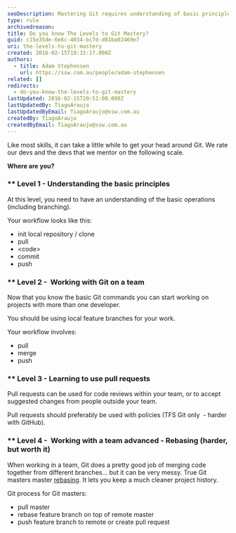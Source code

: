 ```yaml
---
seoDescription: Mastering Git requires understanding of basic principles, team collaboration, and advanced techniques like rebasing.
type: rule
archivedreason:
title: Do you know The Levels to Git Mastery?
guid: c15e35de-6e6c-4034-bc7d-d81ba02469e7
uri: the-levels-to-git-mastery
created: 2016-02-15T19:15:17.000Z
authors:
  - title: Adam Stephensen
    url: https://ssw.com.au/people/adam-stephensen
related: []
redirects:
  - do-you-know-the-levels-to-git-mastery
lastUpdated: 2016-02-15T20:51:00.000Z
lastUpdatedBy: TiagoAraujo
lastUpdatedByEmail: TiagoAraujo@ssw.com.au
createdBy: TiagoAraujo
createdByEmail: TiagoAraujo@ssw.com.au
---
```


Like most skills, it can take a little while to get your head around Git.
We rate our devs and the devs that we mentor on the following scale.

**Where are you?**
### \*\* Level 1 - Understanding the basic principles

At this level, you need to have an understanding of the basic operations (including branching).

Your workflow looks like this:

- init local repository / clone
- pull
- &lt;code&gt;
- commit
- push

### \*\* Level 2 -  Working with Git on a team

Now that you know the basic Git commands you can start working on projects with more than one developer.

You should be using local feature branches for your work.

Your workflow involves:

- pull
- merge
- push

### \*\* Level 3 - Learning to use pull requests

Pull requests can be used for code reviews within your team, or to accept suggested changes from people outside your team.

Pull requests should preferably be used with policies (TFS Git only  - harder with GitHub).

### \*\* Level 4 -  Working with a team advanced - Rebasing (harder, but worth it)

When working in a team, Git does a pretty good job of merging code together from different branches... but it can be very messy.
True Git masters master [rebasing](/rebase-not-merge). It lets you keep a much cleaner project history.

Git process for Git masters:

- pull master
- rebase feature branch on top of remote master
- push feature branch to remote or create pull request
